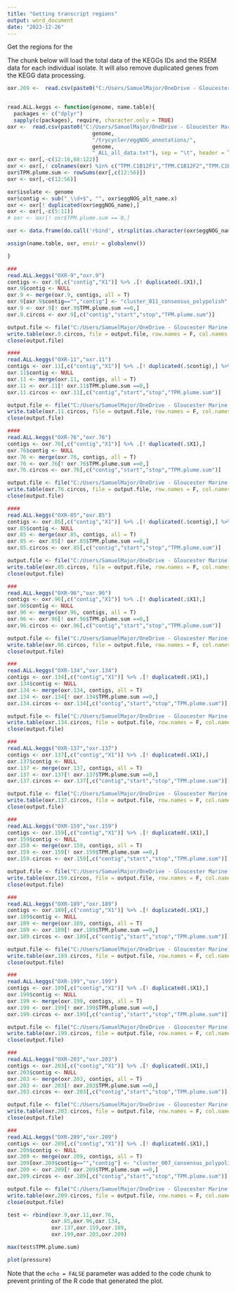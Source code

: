 ```yaml
---
title: "Getting transcript regions"
output: word_document
date: "2023-12-26"
---
```


Get the regions for the 

The chunk below will load the total data of the KEGGs IDs and the RSEM data for each individual isolate. 
It will also remove duplicated genes from the KEGG data processing.
```r
oxr.209 <-  read.csv(paste0("C:/Users/SamuelMajor/OneDrive - Gloucester Marine Genomics Institute/Desktop/OXR genomes/OXR-209/trycycler/eggNOG_annotations/OXR-209_ALL_all_data.txt"), sep = "\t", header = T)


read.ALL.keggs <- function(genome, name.table){
  packages <- c("dplyr")
  sapply(c(packages), require, character.only = TRUE)
oxr <-  read.csv(paste0("C:/Users/SamuelMajor/OneDrive - Gloucester Marine Genomics Institute/Desktop/OXR genomes/",
                           genome,
                           "/trycycler/eggNOG_annotations/",
                           genome,
                           "_ALL_all_data.txt"), sep = "\t", header = T)
oxr <- oxr[,-c(12:16,68:122)]
oxr <- oxr[,! colnames(oxr) %in% c("TPM.C1B12F1","TPM.C1B12F2","TPM.C1B12F3","TPM.C2B1F1","TPM.C2B1F2","TPM.C2B1F3")]
oxr$TPM.plume.sum <- rowSums(oxr[,c(12:56)])
oxr <- oxr[,-c(12:56)]

oxr$isolate <- genome
oxr$contig <- sub("_\\d+$", "", oxr$eggNOG_alt_name.x)
oxr <- oxr[! duplicated(oxr$eggNOG_name),]
oxr <- oxr[,-c(5:11)]
# oxr <- oxr[! oxr$TPM.plume.sum == 0,]

oxr <- data.frame(do.call('rbind', strsplit(as.character(oxr$eggNOG_name),'_',fixed=TRUE))) %>% cbind(oxr,.)

assign(name.table, oxr, envir = globalenv())

}
```


```r
###
read.ALL.keggs("OXR-9","oxr.9")
contigs <- oxr.9[,c("contig","X1")] %>% .[! duplicated(.$X1),]
oxr.9$contig <- NULL
oxr.9 <- merge(oxr.9, contigs, all = T)
oxr.9[oxr.9$contig=="","contig"] <- "cluster_011_consensus_polypolish"
oxr.9 <- oxr.9[! oxr.9$TPM.plume.sum ==0,]
oxr.9.circos <- oxr.9[,c("contig","start","stop","TPM.plume.sum")]

output.file <- file("C:/Users/SamuelMajor/OneDrive - Gloucester Marine Genomics Institute/Desktop/Circos/OXR Genomes/OXR-9/TPM_regions.txt", "wb")
write.table(oxr.9.circos, file = output.file, row.names = F, col.names = F)
close(output.file)

####
read.ALL.keggs("OXR-11","oxr.11")
contigs <- oxr.11[,c("contig","X1")] %>% .[! duplicated(.$contig),] %>% .[-1,]
oxr.11$contig <- NULL
oxr.11 <- merge(oxr.11, contigs, all = T)
oxr.11 <- oxr.11[! oxr.11$TPM.plume.sum ==0,]
oxr.11.circos <- oxr.11[,c("contig","start","stop","TPM.plume.sum")]

output.file <- file("C:/Users/SamuelMajor/OneDrive - Gloucester Marine Genomics Institute/Desktop/Circos/OXR Genomes/OXR-11/TPM_regions.txt", "wb")
write.table(oxr.11.circos, file = output.file, row.names = F, col.names = F)
close(output.file)

####
read.ALL.keggs("OXR-76","oxr.76")
contigs <- oxr.76[,c("contig","X1")] %>% .[! duplicated(.$X1),]
oxr.76$contig <- NULL
oxr.76 <- merge(oxr.76, contigs, all = T)
oxr.76 <- oxr.76[! oxr.76$TPM.plume.sum ==0,]
oxr.76.circos <- oxr.76[,c("contig","start","stop","TPM.plume.sum")]

output.file <- file("C:/Users/SamuelMajor/OneDrive - Gloucester Marine Genomics Institute/Desktop/Circos/OXR Genomes/OXR-76/TPM_regions.txt", "wb")
write.table(oxr.76.circos, file = output.file, row.names = F, col.names = F)
close(output.file)

####
read.ALL.keggs("OXR-85","oxr.85")
contigs <- oxr.85[,c("contig","X1")] %>% .[! duplicated(.$contig),] %>% .[-2,]
oxr.85$contig <- NULL
oxr.85 <- merge(oxr.85, contigs, all = T)
oxr.85 <- oxr.85[! oxr.85$TPM.plume.sum ==0,]
oxr.85.circos <- oxr.85[,c("contig","start","stop","TPM.plume.sum")]

output.file <- file("C:/Users/SamuelMajor/OneDrive - Gloucester Marine Genomics Institute/Desktop/Circos/OXR Genomes/OXR-85/TPM_regions.txt", "wb")
write.table(oxr.85.circos, file = output.file, row.names = F, col.names = F)
close(output.file)

###
read.ALL.keggs("OXR-96","oxr.96")
contigs <- oxr.96[,c("contig","X1")] %>% .[! duplicated(.$X1),]
oxr.96$contig <- NULL
oxr.96 <- merge(oxr.96, contigs, all = T)
oxr.96 <- oxr.96[! oxr.96$TPM.plume.sum ==0,]
oxr.96.circos <- oxr.96[,c("contig","start","stop","TPM.plume.sum")]

output.file <- file("C:/Users/SamuelMajor/OneDrive - Gloucester Marine Genomics Institute/Desktop/Circos/OXR Genomes/OXR-96/TPM_regions.txt", "wb")
write.table(oxr.96.circos, file = output.file, row.names = F, col.names = F)
close(output.file)

###
read.ALL.keggs("OXR-134","oxr.134")
contigs <- oxr.134[,c("contig","X1")] %>% .[! duplicated(.$X1),]
oxr.134$contig <- NULL
oxr.134 <- merge(oxr.134, contigs, all = T)
oxr.134 <- oxr.134[! oxr.134$TPM.plume.sum ==0,]
oxr.134.circos <- oxr.134[,c("contig","start","stop","TPM.plume.sum")]

output.file <- file("C:/Users/SamuelMajor/OneDrive - Gloucester Marine Genomics Institute/Desktop/Circos/OXR Genomes/OXR-134/TPM_regions.txt", "wb")
write.table(oxr.134.circos, file = output.file, row.names = F, col.names = F)
close(output.file)

###
read.ALL.keggs("OXR-137","oxr.137")
contigs <- oxr.137[,c("contig","X1")] %>% .[! duplicated(.$X1),]
oxr.137$contig <- NULL
oxr.137 <- merge(oxr.137, contigs, all = T)
oxr.137 <- oxr.137[! oxr.137$TPM.plume.sum ==0,]
oxr.137.circos <- oxr.137[,c("contig","start","stop","TPM.plume.sum")]

output.file <- file("C:/Users/SamuelMajor/OneDrive - Gloucester Marine Genomics Institute/Desktop/Circos/OXR Genomes/OXR-137/TPM_regions.txt", "wb")
write.table(oxr.137.circos, file = output.file, row.names = F, col.names = F)
close(output.file)

###
read.ALL.keggs("OXR-159","oxr.159")
contigs <- oxr.159[,c("contig","X1")] %>% .[! duplicated(.$X1),]
oxr.159$contig <- NULL
oxr.159 <- merge(oxr.159, contigs, all = T)
oxr.159 <- oxr.159[! oxr.159$TPM.plume.sum ==0,]
oxr.159.circos <- oxr.159[,c("contig","start","stop","TPM.plume.sum")]

output.file <- file("C:/Users/SamuelMajor/OneDrive - Gloucester Marine Genomics Institute/Desktop/Circos/OXR Genomes/OXR-159/TPM_regions.txt", "wb")
write.table(oxr.159.circos, file = output.file, row.names = F, col.names = F)
close(output.file)

###
read.ALL.keggs("OXR-189","oxr.189")
contigs <- oxr.189[,c("contig","X1")] %>% .[! duplicated(.$X1),]
oxr.189$contig <- NULL
oxr.189 <- merge(oxr.189, contigs, all = T)
oxr.189 <- oxr.189[! oxr.189$TPM.plume.sum ==0,]
oxr.189.circos <- oxr.189[,c("contig","start","stop","TPM.plume.sum")]

output.file <- file("C:/Users/SamuelMajor/OneDrive - Gloucester Marine Genomics Institute/Desktop/Circos/OXR Genomes/OXR-189/TPM_regions.txt", "wb")
write.table(oxr.189.circos, file = output.file, row.names = F, col.names = F)
close(output.file)

###
read.ALL.keggs("OXR-199","oxr.199")
contigs <- oxr.199[,c("contig","X1")] %>% .[! duplicated(.$X1),]
oxr.199$contig <- NULL
oxr.199 <- merge(oxr.199, contigs, all = T)
oxr.199 <- oxr.199[! oxr.199$TPM.plume.sum ==0,]
oxr.199.circos <- oxr.199[,c("contig","start","stop","TPM.plume.sum")]

output.file <- file("C:/Users/SamuelMajor/OneDrive - Gloucester Marine Genomics Institute/Desktop/Circos/OXR Genomes/OXR-199/TPM_regions.txt", "wb")
write.table(oxr.199.circos, file = output.file, row.names = F, col.names = F)
close(output.file)

###
read.ALL.keggs("OXR-203","oxr.203")
contigs <- oxr.203[,c("contig","X1")] %>% .[! duplicated(.$X1),]
oxr.203$contig <- NULL
oxr.203 <- merge(oxr.203, contigs, all = T)
oxr.203 <- oxr.203[! oxr.203$TPM.plume.sum ==0,]
oxr.203.circos <- oxr.203[,c("contig","start","stop","TPM.plume.sum")]

output.file <- file("C:/Users/SamuelMajor/OneDrive - Gloucester Marine Genomics Institute/Desktop/Circos/OXR Genomes/OXR-203/TPM_regions.txt", "wb")
write.table(oxr.203.circos, file = output.file, row.names = F, col.names = F)
close(output.file)

###
read.ALL.keggs("OXR-209","oxr.209")
contigs <- oxr.209[,c("contig","X1")] %>% .[! duplicated(.$X1),]
oxr.209$contig <- NULL
oxr.209 <- merge(oxr.209, contigs, all = T)
oxr.209[oxr.209$contig=="","contig"] <- "cluster_007_consensus_polypolish"
oxr.209 <- oxr.209[! oxr.209$TPM.plume.sum ==0,]
oxr.209.circos <- oxr.209[,c("contig","start","stop","TPM.plume.sum")]

output.file <- file("C:/Users/SamuelMajor/OneDrive - Gloucester Marine Genomics Institute/Desktop/Circos/OXR Genomes/OXR-209/TPM_regions.txt", "wb")
write.table(oxr.209.circos, file = output.file, row.names = F, col.names = F)
close(output.file)
```


```r
test <- rbind(oxr.9,oxr.11,oxr.76,
              oxr.85,oxr.96,oxr.134,
              oxr.137,oxr.159,oxr.189,
              oxr.199,oxr.203,oxr.209)

max(test$TPM.plume.sum)
```



```r
plot(pressure)
```

Note that the `echo = FALSE` parameter was added to the code chunk to prevent printing of the R code that generated the plot.
